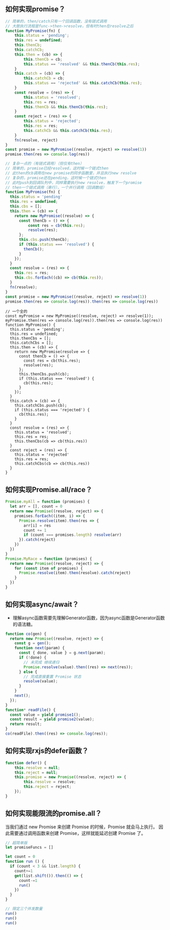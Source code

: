 ## 如何实现promise？
```js
// 简单的，then/catch只有一个回调函数，没有链式调用
// 大致执行流程是func->then->resolve，但有时then在resolve之后
function MyPromise(fn) {
    this.status = 'pending';
    this.res = undefined;
    this.thenCb;
    this.catchCb;
    this.then = (cb) => {
        this.thenCb = cb;
        this.status == 'resolved' && this.thenCb(this.res);
    }
    this.catch = (cb) => {
        this.catchCb = cb;
        this.status == 'rejected' && this.catchCb(this.res);
    }
    const resolve = (res) => {
        this.status = 'resolved';
        this.res = res;
        this.thenCb && this.thenCb(this.res);
    }
    const reject = (res) => {
        this.status = 'rejected';
        this.res = res;
        this.catchCb && this.catchCb(this.res);
    }
    fn(resolve, reject)
}
const promise = new MyPromise((resolve, reject) => resolve(1))
promise.then(res => console.log(res))
```
```js
// 复杂一点的（有链式调用）（但仅有then）
// 简单的，promise已经resolved，这时候一个链式then
// 此then的cb调用在new promise的同步函数里，并且执行new resolve 
// 复杂的，promise还在pending，这时候一个链式then
// 此时push到回调队列中，同样需要执行new resolve，触发下一个promise
// then一个链式调用（串行），一个并行调用（回调数组）
function MyPromise(fn) {
  this.status = 'pending'
  this.res = undefined;
  this.cbs = [];
  this.then = (cb) => {
    return new MyPromise((resolve) => {
      const thenCb = () => {
          const res = cb(this.res);
          resolve(res); 
      };
      this.cbs.push(thenCb);
      if (this.status === 'resolved') {
        thenCb();
      }
    });
  }
  const resolve = (res) => {
    this.res = res;
    this.cbs.forEach((cb) => cb(this.res));
  }
  fn(resolve);
}
const promise = new MyPromise((resolve, reject) => resolve(1))
promise.then(res => console.log(res)).then(res => console.log(res))
```
```
// 一个全的
const myPromise = new MyPromise((resolve, reject) => resolve(1));
myPromise.then(res => console.log(res)).then(res => console.log(res))
function MyPromise() {
  this.status = 'pending';
  this.res = undefined;
  this.thenCbs = [];
  this.catchCbs = [];
  this.then = (cb) => {
    return new MyPromise(resolve => {
      const thenCb = () => {
        const res = cb(this.res);
        resolve(res);
      };
      this.thenCbs.push(cb);
      if (this.status === 'resolved') {
        cb(this.res);
      }
    });
  }
  this.catch = (cb) => {
    this.catchCbs.push(cb);
    if (this.status === 'rejected') {
      cb(this.res);
    }
  }
  const resolve = (res) => {
    this.status = 'resolved';
    this.res = res;
    this.thenCbs(cb => cb(this.res))
  }
  const reject = (res) => {
    this.status = 'rejected'
    this.res = res;
    this.catchCbs(cb => cb(this.res))
  }
}
```
## 如何实现Promise.all/race？
```js
Promise.myAll = function (promises) {
  let arr = [], count = 0
  return new Promise((resolve, reject) => {
    promises.forEach((item, i) => {
      Promise.resolve(item).then(res => {
        arr[i] = res
        count += 1
        if (count === promises.length) resolve(arr)
      }).catch(reject)
    })
  })
}
Promise.MyRace = function (promises) {
  return new Promise((resolve, reject) => {
    for (const item of promises) {
      Promise.resolve(item).then(resolve).catch(reject)
    }
  })
}
```
## 如何实现async/await？
* 理解async函数需要先理解Generator函数，因为async函数是Generator函数的语法糖。
```js
function co(gen) {
  return new Promise((resolve, reject) => {
    const g = gen();
    function next(param) {
      const { done, value } = g.next(param);
      if (!done) {
        // 未完成 继续递归
        Promise.resolve(value).then((res) => next(res));
      } else {
        // 完成直接重置 Promise 状态
        resolve(value);
      }
    }
    next();
  });
}
function* readFile() {
  const value = yield promise1();
  const result = yield promise2(value);
  return result;
}
co(readFile).then((res) => console.log(res));
```

## 如何实现rxjs的defer函数？
```js
function defer() {
	this.resolve = null;
	this.reject = null;
	this.promise = new Promise((resolve, reject) => {
		this.resolve = resolve;
		this.reject = reject;
	});
}
```
## 如何实现能限流的promise.all？
当我们通过 new Promise 来创建 Promise 的时候，Promise 就会马上执行。
因此需要通过调用函数来创建 Promise，这样就能延迟创建 Promise 了。
```js
// 超简单版
let promiseFuncs = []

let count = 0
function run () {
  if (count < 3 && list.length) {
    count+=1
    get(list.shift()).then(() => {
      count-=1 
      run()
    })
  }
}

// 限定三个并发数量
run()
run()
run()
```
